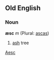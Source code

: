 ==Old English==
===Noun===
'''æsc''' ''m'' (Plural: [[ascas]])

#[[ash]] tree

[[Category:English words spelled with diacritics or ligatures|Aesc]]